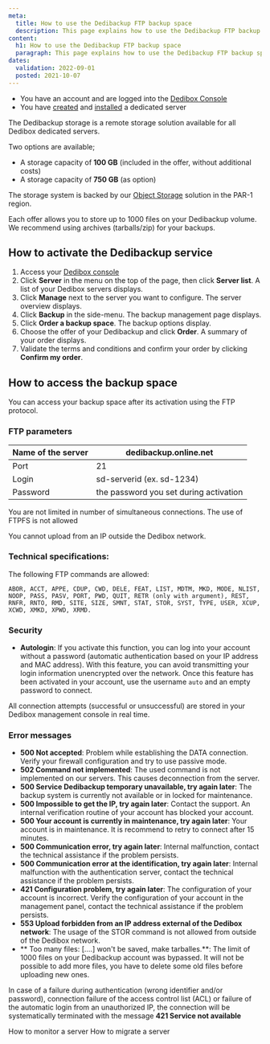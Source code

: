 ```yaml
---
meta:
  title: How to use the Dedibackup FTP backup space
  description: This page explains how to use the Dedibackup FTP backup space
content:
  h1: How to use the Dedibackup FTP backup space
  paragraph: This page explains how to use the Dedibackup FTP backup space
dates:
  validation: 2022-09-01
  posted: 2021-10-07
---
```


<Message type="requirement">

  - You have an account and are logged into the [Dedibox Console](https://console.online.net)
  - You have [created](/dedibox/dedicated-servers/how-to/order-a-server) and [installed](/dedibox/dedicated-servers/how-to/install-a-server) a dedicated server

</Message>

The Dedibackup storage is a remote storage solution available for all Dedibox dedicated servers. 

Two options are available;

*  A storage capacity of **100 GB** (included in the offer, without additional costs)
*  A storage capacity of **750 GB** (as option)

The storage system is backed by our [Object Storage](https://www.scaleway.com/en/object-storage/) solution in the PAR-1 region. 

<Message type="note">

Each offer allows you to store up to 1000 files on your Dedibackup volume. We recommend using archives (tarballs/zip) for your backups. 

</Message>

## How to activate the Dedibackup service

1. Access your [Dedibox console](https://console.online.net)
2. Click **Server** in the menu on the top of the page, then click **Server list**. A list of your Dedibox servers displays.
3. Click **Manage** next to the server you want to configure. The server overview displays.
4. Click **Backup** in the side-menu. The backup management page displays.
5. Click **Order a backup space**. The backup options display.
6. Choose the offer of your Dedibackup and click **Order**. A summary of your order displays.
7. Validate the terms and conditions and confirm your order by clicking **Confirm my order**.

## How to access the backup space

You can access your backup space after its activation using the FTP protocol.


### FTP parameters

| Name of the server | dedibackup.online.net                  |
|--------------------|----------------------------------------|
| Port               | 21                                     |
| Login              | sd-serverid (ex. sd-1234)              |
| Password           | the password you set during activation |

You are not limited in number of simultaneous connections. The use of FTPFS is not allowed

<Message type="important">

You cannot upload from an IP outside the Dedibox network.

</Message>

### Technical specifications:

The following FTP commands are allowed:

```
ABOR, ACCT, APPE, CDUP, CWD, DELE, FEAT, LIST, MDTM, MKD, MODE, NLIST, NOOP, PASS, PASV, PORT, PWD, QUIT, RETR (only with argument), REST, RNFR, RNTO, RMD, SITE, SIZE, SMNT, STAT, STOR, SYST, TYPE, USER, XCUP, XCWD, XMKD, XPWD, XRMD.
```

### Security


*  **Autologin**: If you activate this function, you can log into your account without a password (automatic authentication based on your IP address and MAC address). With this feature, you can avoid transmitting your login information unencrypted over the network. Once this feature has been activated in your account, use the username `auto` and an empty password to connect.

<Message type="tip">

All connection attempts (successful or unsuccessful) are stored in your Dedibox management console in real time.

</Message>

### Error messages


*  **500 Not accepted**: Problem while establishing the DATA connection. Verify your firewall configuration and try to use passive mode.  
*  **502 Command not implemented**: The used command is not implemented on our servers. This causes deconnection from the server.
*  **500 Service Dedibackup temporary unavailable, try again later**: The backup system is currently not available or in locked for maintenance.
*  **500 Impossible to get the IP, try again later**: Contact the support. An internal verification routine of your account has blocked your account.
*  **500 Your account is currently in maintenance, try again later**: Your account is in maintenance. It is recommend to retry to connect after 15 minutes.
*  **500 Communication error, try again later**: Internal malfunction, contact the technical assistance if the problem persists.
*  **500 Communication error at the identification, try again later**: Internal malfunction with the authentication server, contact the technical assistance if the problem persists.
*  **421 Configuration problem, try again later**: The configuration of your account is incorrect. Verify the configuration of your account in the management panel, contact the technical assistance if the problem persists.
*  **553 Upload forbidden from an IP address external of the Dedibox network**: The usage of the STOR command is not allowed from outside of the Dedibox network.
*  ** Too many files: [....] won't be saved, make tarballes.**: The limit of 1000 files on your Dedibackup account was bypassed. It will not be possible to add more files, you have to delete some old files before uploading new ones.

In case of a failure during authentication (wrong identifier and/or password), connection failure of the access control list (ACL) or failure of the automatic login from an unauthorized IP, the connection will be systematically terminated with the message **421 Service not available**

<Navigation title="See Also">
  <PreviousButton to="/dedibox/dedicated-servers/how-to/monitor-server/">How to monitor a server</PreviousButton>
  <NextButton to="/dedibox/dedicated-servers/how-to/migrate-server/">How to migrate a server</NextButton>
</Navigation>
